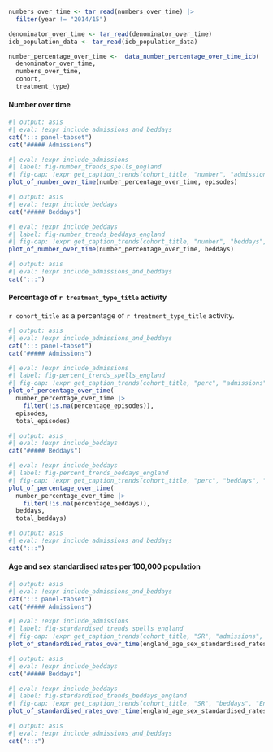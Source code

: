 ```r
numbers_over_time <- tar_read(numbers_over_time) |>
  filter(year != "2014/15")

denominator_over_time <- tar_read(denominator_over_time)
icb_population_data <- tar_read(icb_population_data)

number_percentage_over_time <-  data_number_percentage_over_time_icb(
  denominator_over_time,
  numbers_over_time,
  cohort,
  treatment_type)
```

::: panel-tabset
#### Number over time

```r
#| output: asis
#| eval: !expr include_admissions_and_beddays
cat("::: panel-tabset")
cat("##### Admissions")
```

```r
#| eval: !expr include_admissions
#| label: fig-number_trends_spells_england
#| fig-cap: !expr get_caption_trends(cohort_title, "number", "admissions", "England")
plot_of_number_over_time(number_percentage_over_time, episodes)
```

```r
#| output: asis
#| eval: !expr include_beddays
cat("##### Beddays")
```

```r
#| eval: !expr include_beddays
#| label: fig-number_trends_beddays_england
#| fig-cap: !expr get_caption_trends(cohort_title, "number", "beddays", "England")
plot_of_number_over_time(number_percentage_over_time, beddays)
```

```r
#| output: asis
#| eval: !expr include_admissions_and_beddays
cat(":::")
```

#### Percentage of `r treatment_type_title` activity

`r cohort_title` as a percentage of `r treatment_type_title` activity.

```r
#| output: asis
#| eval: !expr include_admissions_and_beddays
cat("::: panel-tabset")
cat("##### Admissions")
```

```r
#| eval: !expr include_admissions
#| label: fig-percent_trends_spells_england
#| fig-cap: !expr get_caption_trends(cohort_title, "perc", "admissions", "England")
plot_of_percentage_over_time(
  number_percentage_over_time |>
    filter(!is.na(percentage_episodes)),
  episodes,
  total_episodes)
```

```r
#| output: asis
#| eval: !expr include_beddays
cat("##### Beddays")
```

```r
#| eval: !expr include_beddays
#| label: fig-percent_trends_beddays_england
#| fig-cap: !expr get_caption_trends(cohort_title, "perc", "beddays", "England")
plot_of_percentage_over_time(
  number_percentage_over_time |>
    filter(!is.na(percentage_beddays)),
  beddays,
  total_beddays)
```

```r
#| output: asis
#| eval: !expr include_admissions_and_beddays
cat(":::")
```

#### Age and sex standardised rates per 100,000 population

```r
#| output: asis
#| eval: !expr include_admissions_and_beddays
cat("::: panel-tabset")
cat("##### Admissions")
```

```r
#| eval: !expr include_admissions
#| label: fig-stardardised_trends_spells_england
#| fig-cap: !expr get_caption_trends(cohort_title, "SR", "admissions", "England")
plot_of_standardised_rates_over_time(england_age_sex_standardised_rates_episodes)
```

```r
#| output: asis
#| eval: !expr include_beddays
cat("##### Beddays")
```

```r
#| eval: !expr include_beddays
#| label: fig-stardardised_trends_beddays_england
#| fig-cap: !expr get_caption_trends(cohort_title, "SR", "beddays", "England")
plot_of_standardised_rates_over_time(england_age_sex_standardised_rates_beddays)
```

```r
#| output: asis
#| eval: !expr include_admissions_and_beddays
cat(":::")
```
:::
